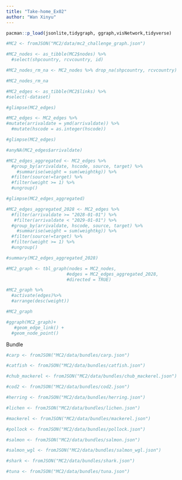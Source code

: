 ```yaml
---
title: "Take-home_Ex02"
author: "Wan Xinyu"
---
```


```r
pacman::p_load(jsonlite,tidygraph, ggraph,visNetwork,tidyverse)
```

```r
#MC2 <- fromJSON("MC2/data/mc2_challenge_graph.json")
```

```r
#MC2_nodes <- as_tibble(MC2$nodes) %>%
  #select(shpcountry, rcvcountry, id)
```

```r
#MC2_nodes_rm_na <- MC2_nodes %>% drop_na(shpcountry, rcvcountry)
```

```r
#MC2_nodes_rm_na
```

```r
#MC2_edges <- as_tibble(MC2$links) %>%
#select(-dataset)
```

```r
#glimpse(MC2_edges)
```

```r
#MC2_edges <- MC2_edges %>% 
#mutate(arrivaldate = ymd(arrivaldate)) %>%
  #mutate(hscode = as.integer(hscode))
```

```r
#glimpse(MC2_edges)
```

```r
#anyNA(MC2_edges$arrivaldate)
```

```r
#MC2_edges_aggregated <- MC2_edges %>%
  #group_by(arrivaldate, hscode, source, target) %>%
    #summarise(weight = sum(weightkg)) %>%
  #filter(source!=target) %>%
  #filter(weight >= 1) %>%
  #ungroup()
```

```r
#glimpse(MC2_edges_aggregated)
```

```r
#MC2_edges_aggregated_2028 <- MC2_edges %>%
  #filter(arrivaldate >= "2028-01-01") %>%
   #filter(arrivaldate < "2029-01-01") %>%
  #group_by(arrivaldate, hscode, source, target) %>%
    #summarise(weight = sum(weightkg)) %>%
  #filter(source!=target) %>%
  #filter(weight >= 1) %>%
  #ungroup()
```

```r
#summary(MC2_edges_aggregated_2028)
```

```r
#MC2_graph <- tbl_graph(nodes = MC2_nodes,
                       #edges = MC2_edges_aggregated_2028,
                       #directed = TRUE)
```

```r
#MC2_graph %>%
  #activate(edges)%>%
  #arrange(desc(weight))
```

```r
#MC2_graph
```

```r
#ggraph(MC2_graph)+
   #geom_edge_link() +
  #geom_node_point()

```

Bundle

```r
#carp <- fromJSON("MC2/data/bundles/carp.json")
```

```r
#catfish <- fromJSON("MC2/data/bundles/catfish.json")
```

```r
#chub_mackerel <- fromJSON("MC2/data/bundles/chub_mackerel.json")
```

```r
#cod2 <- fromJSON("MC2/data/bundles/cod2.json")
```

```r
#herring <- fromJSON("MC2/data/bundles/herring.json")
```

```r
#lichen <- fromJSON("MC2/data/bundles/lichen.json")
```

```r
#mackerel <- fromJSON("MC2/data/bundles/mackerel.json")
```

```r
#pollock <- fromJSON("MC2/data/bundles/pollock.json")
```

```r
#salmon <- fromJSON("MC2/data/bundles/salmon.json")
```

```r
#salmon_wgl <- fromJSON("MC2/data/bundles/salmon_wgl.json")
```

```r
#shark <- fromJSON("MC2/data/bundles/shark.json")
```

```r
#tuna <- fromJSON("MC2/data/bundles/tuna.json")
```
